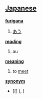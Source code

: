 == [[Japanese]] ==                                          

'''[[furigana]]'''
# [[あう]]

'''[[reading]]'''
# au

'''[[meaning]]'''
# to [[meet]]

'''[[synonym]]'''
* [[] ([[]], )